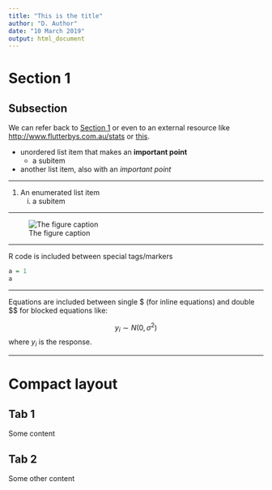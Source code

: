 ```yaml
---
title: "This is the title"
author: "D. Author"
date: "10 March 2019"
output: html_document
---
```


# Section 1 {#Section1}

## Subsection

We can refer back to [Section 1](#Section1) or even to
an external resource like <http://www.flutterbys.com.au/stats> or [this](http://www.flutterbys.com.au/stats).

- unordered list item that makes an **important point**
   - a subitem
- another list item, also with an *important point*

***
1. An enumerated list item
   i) a subitem

***

![The figure caption](statisticalModels-1.png)

***

R code is included between special tags/markers

```r
a = 1
a
```

***

Equations are included between single \$ (for inline equations) and double \$\$ for blocked equations like:

$$y_i \sim{} N(0, \sigma^2) $$
where $y_i$ is the response.

***

# Compact layout {.tabset .tabset-fade}

## Tab 1
Some content

## Tab 2
Some other content